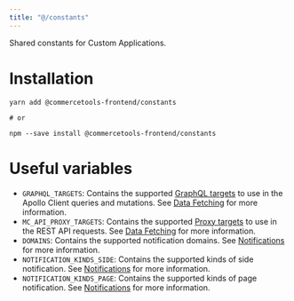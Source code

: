 ```yaml
---
title: "@/constants"
---
```


<Subtitle>

Shared constants for Custom Applications.

</Subtitle>

# Installation

```
yarn add @commercetools-frontend/constants

# or

npm --save install @commercetools-frontend/constants
```

# Useful variables

* `GRAPHQL_TARGETS`: Contains the supported [GraphQL targets](/concepts/merchant-center-api#graphql) to use in the Apollo Client queries and mutations. See [Data Fetching](/development/data-fetching) for more information.
* `MC_API_PROXY_TARGETS`: Contains the supported [Proxy targets](/concepts/merchant-center-api#proxytarget) to use in the REST API requests. See [Data Fetching](/development/data-fetching) for more information.
* `DOMAINS`: Contains the supported notification domains. See [Notifications](/development/notifications#notification-system) for more information.
* `NOTIFICATION_KINDS_SIDE`: Contains the supported kinds of side notification. See [Notifications](/development/notifications#side-notifications) for more information.
* `NOTIFICATION_KINDS_PAGE`: Contains the supported kinds of page notification. See [Notifications](/development/notifications#page-notifications) for more information.
